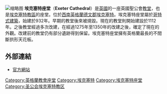 [[File:ExeterCathedral-4.jpg|缩略图]]
'''埃克塞特座堂'''（'''Exeter Cathedral'''）是[[英國|英國]]的一座英國聖公會[[教堂|教堂]]，也是[[聖公會埃克塞特教區|埃克塞特教區]]的座堂。位於[[西南英格蘭|西南英格蘭]][[德文郡|德文郡]][[埃克塞特|埃克塞特]]。埃克塞特座堂屬於[[哥特式建築|哥特式建築]]，始建於932年。早期的教堂後來被燒毀。現在的教堂則開始建設於1112年。之後教堂經過多次改建，在經過1275年至1350年的改建之後，確定了現在的外觀。改建前的教堂仍有部分遺跡得到保留。埃克塞特座堂擁有英格蘭最長的不間斷拱形天花板。

==外部連結==
{{Commons category|Exeter Cathedral}}
* [http://www.exeter-cathedral.org.uk/ 官方網站]{{Wayback|url=http://www.exeter-cathedral.org.uk/ |date=20140329122421 }}

{{英格蘭教會座堂}}

{{Authority control}}
[[Category:英格蘭教會座堂|Category:英格蘭教會座堂]]
[[Category:埃克塞特|Category:埃克塞特]]
[[Category:埃克塞特座堂|Category:埃克塞特座堂]]
[[Category:圣公会埃克塞特教区|Category:圣公会埃克塞特教区]]